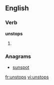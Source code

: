 ==English==

===Verb===
'''unstops'''

# {{third-person singular of|unstop}}

===Anagrams===
* [[sunspot#English|sunspot]]

[[fr:unstops]]
[[vi:unstops]]